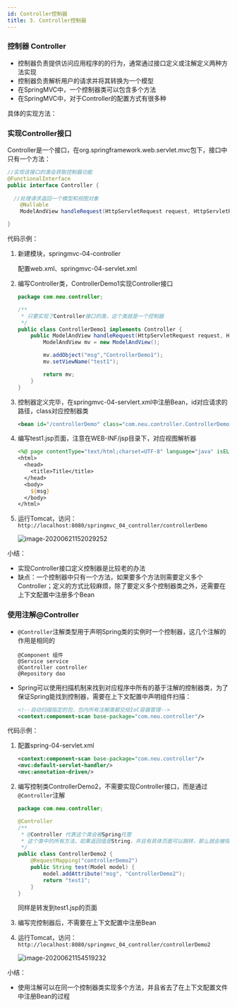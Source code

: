 ```yaml
---
id: Controller控制器
title: 3. Controller控制器
---
```


### 控制器 Controller

- 控制器负责提供访问应用程序的的行为，通常通过接口定义或注解定义两种方法实现
- 控制器负责解析用户的请求并将其转换为一个模型
- 在SpringMVC中，一个控制器类可以包含多个方法
- 在SpringMVC中，对于Controller的配置方式有很多种



具体的实现方法：

### 实现Controller接口

Controller是一个接口，在org.springframework.web.servlet.mvc包下，接口中只有一个方法：

```java
//实现该接口的类会获取控制器功能
@FunctionalInterface
public interface Controller {
	
  //处理请求返回一个模型和视图对象
	@Nullable
	ModelAndView handleRequest(HttpServletRequest request, HttpServletResponse response) throws Exception;

}
```



代码示例：

1. 新建模块，springmvc-04-controller

   配置web.xml、springmvc-04-servlet.xml

2. 编写Controller类，ControllerDemo1实现Controller接口

   ```java
   package com.neu.controller;
   
   /**
    * 只要实现了Controller接口的类，这个类就是一个控制器
    */
   public class ControllerDemo1 implements Controller {
       public ModelAndView handleRequest(HttpServletRequest request, HttpServletResponse response) throws Exception {
           ModelAndView mv = new ModelAndView();
   
           mv.addObject("msg","ControllerDemo1");
           mv.setViewName("test1");
   
           return mv;
       }
   }
   ```

3. 控制器定义完毕，在springmvc-04-servlert.xml中注册Bean，id对应请求的路径，class对应控制器类

   ```xml
   <bean id="/controllerDemo" class="com.neu.controller.ControllerDemo1"/>
   ```

4. 编写test1.jsp页面，注意在WEB-INF/jsp目录下，对应视图解析器

   ```jsp
   <%@ page contentType="text/html;charset=UTF-8" language="java" isELIgnored="false" %>
   <html>
     <head>
       <title>Title</title>
     </head>
     <body>
       ${msg}
     </body>
   </html>
   ```

5. 运行Tomcat，访问：`http://localhost:8080/springmvc_04_controller/controllerDemo`

   ![image-20200621152029252](https://images.shiguangping.com/imgs/20200621152029.png)

小结：

- 实现Controller接口定义控制器是比较老的办法
- 缺点：一个控制器中只有一个方法，如果要多个方法则需要定义多个Controller；定义的方式比较麻烦，除了要定义多个控制器类之外，还需要在上下文配置中注册多个Bean



### 使用注解@Controller

- `@Controller`注解类型用于声明Spring类的实例时一个控制器，这几个注解的作用是相同的

  ```
  @Component 组件
  @Service service
  @Controller controller
  @Repository dao
  ```

- Spring可以使用扫描机制来找到对应程序中所有的基于注解的控制器类，为了保证Spring能找到控制器，需要在上下文配置中声明组件扫描：

  ```xml
  <!--自动扫描指定的包，包内所有注解类都交给IoC容器管理-->
  <context:component-scan base-package="com.neu.controller"/>
  ```



代码示例：

1. 配置spring-04-servlet.xml

   ```xml
   <context:component-scan base-package="com.neu.controller"/>
   <mvc:default-servlet-handler/>
   <mvc:annotation-driven/>
   ```

2. 编写控制类ControllerDemo2，不需要实现Controller接口，而是通过`@Controller`注解

   ```java
   package com.neu.controller;
   
   @Controller
   /**
    * @Controller 代表这个类会被Spring托管
    * 这个类中的所有方法，如果返回值是String，并且有具体页面可以跳转，那么就会被视图解析器解析
    */
   public class ControllerDemo2 {
       @RequestMapping("controllerDemo2")
       public String test(Model model) {
           model.addAttribute("msg", "ControllerDemo2");
           return "test1";
       }
   }
   ```

   同样是转发到test1.jsp的页面

3. 编写完控制器后，不需要在上下文配置中注册Bean

4. 运行Tomcat，访问：`http://localhost:8080/springmvc_04_controller/controllerDemo2`

   ![image-20200621154519232](https://images.shiguangping.com/imgs/20200621154519.png)

小结：

- 使用注解可以在同一个控制器类实现多个方法，并且省去了在上下文配置文件中注册Bean的过程

